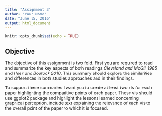 ```yaml
---
title: "Assignment 3"
author: "Your Name"
date: "June 15, 2016"
output: html_document
---
```


```r
knitr::opts_chunk$set(echo = TRUE)
```

## Objective

The objective of this assignment is two fold.  First you are required to read and summarize the key aspects of both readings *Cleveland and McGill 1985* and *Heer and Bostock 2010*.  This summary should explore the similarities and differences in both studies approaches and in their findings.  

To support these summaries I want you to create at least two vis for each paper highlighting the comparitive points of each paper.  These vis should use ggplot2 package and highlight the lessons learned concerning graphical perception.  Include text explaining the relevance of each vis to the overall point of the paper to which it is focused.  

